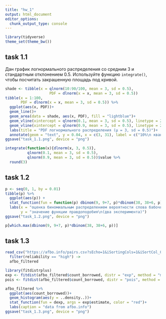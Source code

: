 ```yaml
---
title: "hw_1"
output: html_document
editor_options: 
  chunk_output_type: console
---
```


```r
library(tidyverse)
theme_set(theme_bw())
```

## task 1.1

Дан график логнормального распределения со средним 3 и стандартным отклонением 0.5. Используйте функцию `integrate()`, чтобы посчитать закрашенную площадь под кривой.

```r
shade <- tibble(x = qlnorm(10:90/100, mean = 3, sd = 0.5),
                    PDF = dlnorm(x = x, mean = 3, sd = 0.5))
tibble(x = 1:100,
       PDF = dlnorm(x = x, mean = 3, sd = 0.5)) %>% 
  ggplot(aes(x, PDF))+
  geom_line()+
  geom_area(data = shade, aes(x, PDF), fill = "lightblue")+
  geom_vline(xintercept = qlnorm(0.1, mean = 3, sd = 0.5), linetype = 2)+
  geom_vline(xintercept = qlnorm(0.9, mean = 3, sd = 0.5), linetype = 2)+
  labs(title = "PDF логнормального распределения (μ = 3, sd = 0.5)")+
  annotate(geom = "text", y = 0.04, x = c(3, 31), label = c("10%\n квантиль", "90%\n квантиль"), color = "red")
ggsave("task_1.1.png", device = "png")
```

```r
integrate(function(x){dlnorm(x, 3, 0.5)}, 
          qlnorm(0.1, mean = 3, sd = 0.5), 
          qlnorm(0.9, mean = 3, sd = 0.5))$value %>% 
  round(3)
```

## task 1.2

```r
p <- seq(0, 1, by = 0.01)
tibble(p) %>% 
  ggplot(aes(p)) +
  stat_function(fun = function(p) dbinom(9, 9+7, p)*dbinom(38, 38+6, p))+
  labs(x = "оценка биномиальным распределением вероятности слова бабочка быть класса b",
       y = "значение функции правдоподобия\n(два эксперимента)")
ggsave("task_1.2.png", device = "png")

p[which.max(dbinom(9, 9+7, p)*dbinom(38, 38+6, p))]
```

## task 1.3

```r
read_csv("https://afbo.info/pairs.csv?sEcho=1&iSortingCols=1&iSortCol_0=0&sSortDir_0=asc") %>% 
  filter(reliability == "high") ->
  afbo_filtered

library(fitdistrplus)
exp <- fitdist(afbo_filtered$count_borrowed, distr = "exp", method = "mle")
pois <- fitdist(afbo_filtered$count_borrowed, distr = "pois", method = "mle")

afbo_filtered %>% 
  ggplot(aes(count_borrowed))+
  geom_histogram(aes(y = ..density..))+
  stat_function(fun = dexp, args = exp$estimate, color = "red")+
  labs(caption = "data from afbo.info")
ggsave("task_1.3.png", device = "png")
```

